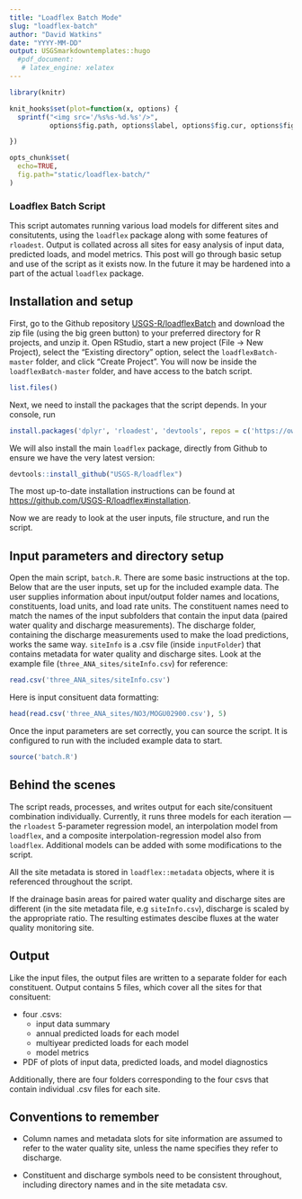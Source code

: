 ```yaml
---
title: "Loadflex Batch Mode"
slug: "loadflex-batch"
author: "David Watkins"
date: "YYYY-MM-DD"
output: USGSmarkdowntemplates::hugo
  #pdf_document:
   # latex_engine: xelatex
---
```

```r
library(knitr)

knit_hooks$set(plot=function(x, options) {
  sprintf("<img src='/%s%s-%d.%s'/>", 
          options$fig.path, options$label, options$fig.cur, options$fig.ext)

})

opts_chunk$set(
  echo=TRUE,
  fig.path="static/loadflex-batch/"
)
```
### Loadflex Batch Script
  This script automates running various load models for different sites and consitutents, using the `loadflex` package along with some features of `rloadest`.  Output is collated across all sites for easy analysis of input data, predicted loads, and model metrics.  This post will go through basic setup and use of the script as it exists now.  In the future it may be hardened into a part of the actual `loadflex` package.    

## Installation and setup
  First, go to the Github repository [USGS-R/loadflexBatch](https://github.com/USGS-R/loadflexBatch) and download the zip file (using the big green button) to your preferred directory for R projects, and unzip it. Open RStudio, start a new project (File -> New Project), select the "Existing directory" option, select the `loadflexBatch-master` folder, and click "Create Project". You will now be inside the `loadflexBatch-master` folder, and have access to the batch script.
```r
list.files()
```
  
 Next, we need to install the packages that the script depends.  In your console, run 
```r
install.packages('dplyr', 'rloadest', 'devtools', repos = c('https://owi.usgs.gov/R', 'https://cloud.r-project.org'))
```

We will also install the main `loadflex` package, directly from Github to ensure we have the very latest version:

```r
devtools::install_github("USGS-R/loadflex")
```
The most up-to-date installation instructions can be found at [https://github.com/USGS-R/loadflex#installation](https://github.com/USGS-R/loadflex#installation).

Now we are ready to look at the user inputs, file structure, and run the script.

## Input parameters and directory setup
Open the main script, `batch.R`.  There are some basic instructions at the top.  Below that are the user inputs, set up for the included example data.  The user supplies information about input/output folder names and locations, constituents, load units, and load rate units.  The constituent names need to match the names of the input subfolders that contain the input data (paired water quality and discharge measurements).  The discharge folder, containing the discharge measurements used to make the load predictions, works the same way.  `siteInfo` is a .csv file (inside `inputFolder`) that contains metadata for water quality and discharge sites.  Look at the example file (`three_ANA_sites/siteInfo.csv`) for reference:
```r
read.csv('three_ANA_sites/siteInfo.csv')
```

Here is input consituent data formatting:
```r
head(read.csv('three_ANA_sites/NO3/MOGU02900.csv'), 5)
```

Once the input parameters are set correctly, you can source the script.  It is configured to run with the included example data to start.
```r
source('batch.R')
```

## Behind the scenes

The script reads, processes, and writes output for each site/consituent combination individually.  Currently, it runs three models for each iteration — the `rloadest` 5-parameter regression model, an interpolation model from `loadflex`, and a composite interpolation-regression model also from `loadflex`.  Additional models can be added with some  modifications to the script. 

All the site metadata is stored in `loadflex::metadata` objects, where it is referenced throughout the script.

If the drainage basin areas for paired water quality and discharge sites are different (in the site metadata file, e.g `siteInfo.csv`), discharge is scaled by the appropriate ratio.  The resulting estimates descibe fluxes at the water quality monitoring site.  

## Output
Like the input files, the output files are written to a separate folder for each constituent. Output contains 5 files, which cover all the sites for that consituent: 

* four .csvs:
    * input data summary
    * annual predicted loads for each model
    * multiyear predicted loads for each model
    * model metrics 
    
* PDF of plots of input data, predicted loads, and model diagnostics
      
Additionally, there are four folders corresponding to the four csvs that contain individual .csv files for each site.

## Conventions to remember
* Column names and metadata slots for site information are assumed to refer to the water quality site, unless the name specifies they refer to discharge.

* Constituent and discharge symbols need to be consistent throughout, including directory names and in the site metadata csv.

